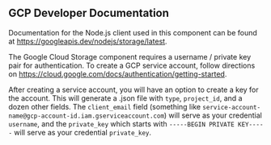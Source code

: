 ## GCP Developer Documentation

Documentation for the Node.js client used in this component can be found at https://googleapis.dev/nodejs/storage/latest.

The Google Cloud Storage component requires a username / private key pair for authentication.
To create a GCP service account, follow directions on https://cloud.google.com/docs/authentication/getting-started.

After creating a service account, you will have an option to create a key for the account.
This will generate a .json file with `type`, `project_id`, and a dozen other fields.
The `client_email` field (something like `service-account-name@gcp-account-id.iam.gserviceaccount.com`) will serve as your credential `username`, and the `private_key` which starts with `-----BEGIN PRIVATE KEY-----` will serve as your credential `private_key`.
